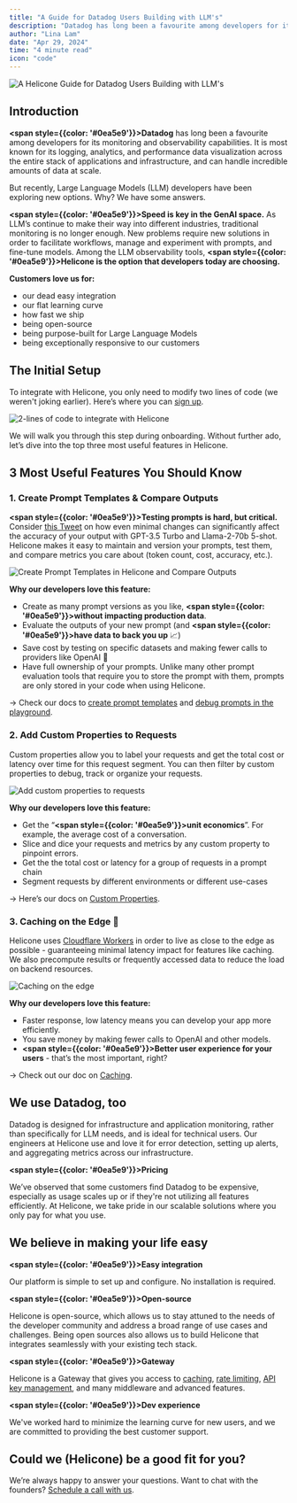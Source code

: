 ```yaml
---
title: "A Guide for Datadog Users Building with LLM's"
description: "Datadog has long been a favourite among developers for its monitoring and observability capabilities. But recently, LLM developers have been exploring new options. Why? We have some answers."
author: "Lina Lam"
date: "Apr 29, 2024"
time: "4 minute read"
icon: "code"
---
```


![A Helicone Guide for Datadog Users Building with LLM's](/assets/blog/datadog/title.webp)

## Introduction

**<span style={{color: '#0ea5e9'}}>Datadog</span>** has long been a favourite among developers for its monitoring and observability capabilities. It is most known for its logging, analytics, and performance data visualization across the entire stack of applications and infrastructure, and can handle incredible amounts of data at scale. 

But recently, Large Language Models (LLM) developers have been exploring new options. Why? We have some answers. 

**<span style={{color: '#0ea5e9'}}>Speed is key in the GenAI space.</span>** As LLM’s continue to make their way into different industries, traditional monitoring is no longer enough. New problems require new solutions in order to facilitate workflows, manage and experiment with prompts, and fine-tune models. Among the LLM observability tools, **<span style={{color: '#0ea5e9'}}>Helicone is the option that developers today are choosing. </span>**

**Customers love us for:**
- our dead easy integration
- our flat learning curve
- how fast we ship
- being open-source
- being purpose-built for Large Language Models
- being exceptionally responsive to our customers


## The Initial Setup

To integrate with Helicone, you only need to modify two lines of code (we weren't joking earlier). Here’s where you can <a href="https://www.helicone.ai/signup" target="_blank">sign up</a>. 

![2-lines of code to integrate with Helicone](/assets/blog/datadog/code.png)

We will walk you through this step during onboarding. Without further ado, let’s dive into the top three most useful features in Helicone. 


## 3 Most Useful Features You Should Know

### 1. Create Prompt Templates & Compare Outputs 

**<span style={{color: '#0ea5e9'}}>Testing prompts is hard, but critical.</span>** Consider <a href="https://x.com/melaniesclar/status/1745557109419458695" target="_blank">this Tweet</a> on how even minimal changes can significantly affect the accuracy of your output with GPT-3.5 Turbo and Llama-2-70b 5-shot. Helicone makes it easy to maintain and version your prompts, test them, and compare metrics you care about (token count, cost, accuracy, etc.). 

![Create Prompt Templates in Helicone and Compare Outputs](/assets/blog/datadog/prompt_template.webp)

**Why our developers love this feature:**  
- Create as many prompt versions as you like, **<span style={{color: '#0ea5e9'}}>without impacting production data</span>**.
- Evaluate the outputs of your new prompt (and **<span style={{color: '#0ea5e9'}}>have data to back you up</span>** 📈)
- Save cost by testing on specific datasets and making fewer calls to providers like OpenAI 🤑
- Have full ownership of your prompts. Unlike many other prompt evaluation tools that require you to store the prompt with them, prompts are only stored in your code when using Helicone.

→ Check our docs to <a href="https://docs.helicone.ai/features/prompts" target="_blank">create prompt templates</a> and <a href="https://docs.helicone.ai/use-cases/debugging" target="_blank">debug prompts in the playground</a>. 


### 2. Add Custom Properties to Requests

Custom properties allow you to label your requests and get the total cost or latency over time for this request segment. You can then filter by custom properties to debug, track or organize your requests. 

![Add custom properties to requests](/assets/blog/datadog/request.webp)

**Why our developers love this feature:**  

- Get the “**<span style={{color: '#0ea5e9'}}>unit economics</span>**”. For example, the average cost of a conversation.
- Slice and dice your requests and metrics by any custom property to pinpoint errors.
- Get the the total cost or latency for a group of requests in a prompt chain
- Segment requests by different environments or different use-cases

→ Here’s our docs on <a href="https://docs.helicone.ai/features/advanced-usage/custom-properties" target="_blank">Custom Properties</a>.


### 3. Caching on the Edge 🧗

Helicone uses <a href="https://www.cloudflare.com/network/" target="_blank">Cloudflare Workers</a> in order to live as close to the edge as possible - guaranteeing minimal latency impact for features like caching. We also precompute results or frequently accessed data to reduce the load on backend resources.

![Caching on the edge](/assets/blog/datadog/caching.webp)

**Why our developers love this feature:**  

- Faster response, low latency means you can develop your app more efficiently.
- You save money by making fewer calls to OpenAI and other models.
- **<span style={{color: '#0ea5e9'}}>Better user experience for your users</span>** - that’s the most important, right?

→ Check out our doc on <a href="https://docs.helicone.ai/features/advanced-usage/caching" target="_blank">Caching</a>. 

## We use Datadog, too

Datadog is designed for infrastructure and application monitoring, rather than specifically for LLM needs, and is ideal for technical users. Our engineers at Helicone use and love it for error detection, setting up alerts, and aggregating metrics across our infrastructure. 

**<span style={{color: '#0ea5e9'}}>Pricing</span>**

We’ve observed that some customers find Datadog to be expensive, especially as usage scales up or if they're not utilizing all features efficiently. At Helicone, we take pride in our scalable solutions where you only pay for what you use. 


## We believe in making your life easy 
**<span style={{color: '#0ea5e9'}}>Easy integration</span>**


Our platform is simple to set up and configure. No installation is required.

**<span style={{color: '#0ea5e9'}}>Open-source</span>**

Helicone is open-source, which allows us to stay attuned to the needs of the developer community and address a broad range of use cases and challenges. Being open sources also allows us to build Helicone that integrates seamlessly with your existing tech stack.

**<span style={{color: '#0ea5e9'}}>Gateway</span>**

Helicone is a Gateway that gives you access to <a href="https://docs.helicone.ai/features/advanced-usage/caching" target="_blank">caching</a>, <a href="https://docs.helicone.ai/features/advanced-usage/custom-rate-limits" target="_blank">rate limiting</a>, <a href="https://docs.helicone.ai/features/advanced-usage/vault" target="_blank">API key management</a>, and many middleware and advanced features. 

**<span style={{color: '#0ea5e9'}}>Dev experience</span>**


We've worked hard to minimize the learning curve for new users, and we are committed to providing the best customer support. 

## Could we (Helicone) be a good fit for you?

We’re always happy to answer your questions. Want to chat with the founders? <a href="https://www.helicone.ai/contact" target="_blank">Schedule a call with us</a>. 